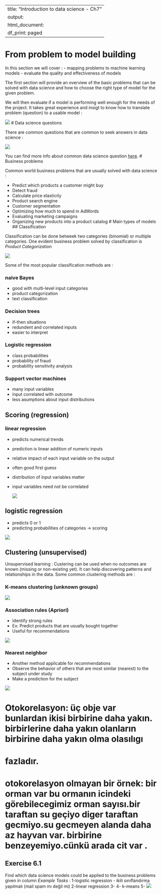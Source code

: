 
---
title: "Introduction to data science - Ch7"
output:
  html_document:
    df_print: paged
---
# From problem to model building 

In this section we will cover :
- mapping problems to machine learning models 
- evaluate the quality and effectiveness of models 

The first section will provide an overview of the basic problems that can be solved 
with data science and how to choose the right type of model for the given problem. 

We will then evaluate if a model is performing well enough for the 
needs of the project.
It takes great experience and insigt to know how to translate problem (question) to 
a usable model :

![](https://github.com/scizmeli/datascience_class_helper_files/raw/master/problem-model.png)
# Data science questions

There are common questions that are common to seek answers in data science : 

![](https://raw.githubusercontent.com/scizmeli/datascience_class_helper_files/master/five-questions-about-data-science.jpg)

You can find more info about common data science question [here](https://docs.microsoft.com/bs-cyrl-ba/Azure/machine-learning/studio/data-science-for-beginners-the-5-questions-data-science-answers).
# Business problems

Common world business problems that are usually solved with data science :

- Predict which products a customer might buy
- Detect fraud
- Calculate price elasticity
- Product search engine
- Customer segmentation
- Optimizing how much to spend in AdWords
- Evaluating marketing campaigns
- Organizing new products into a product catalog
# Main types of models
## Classification 

Classification can be done betweek two categories (binomial) or multiple categories. One evident business problem 
solved by classification is *Product Categorization*

![](https://github.com/scizmeli/datascience_class_helper_files/raw/master/product-cat.PNG)

Some of the most popular classification methods are :

### naive Bayes 

- good with multi-level input categories
- product categorization
- text classification

### Decision trees
- if-then situations
- redundent and correlated inputs
- easier to interpret

### Logistic regression
- class probabilities
- probability of fraud
- probability sensitivity analysis

### Support vector machines 
- many input variables
- input correlated with outcome
- less asumptions about input distributions

## Scoring (regression)

### linear regression 
- predicts numerical trends 
- prediction is linear addition of numeric inputs
- relative impact of each input variable on the output
- often good first guess
- distribution of input variables matter
- input variables need not be correlated

    ![](https://github.com/scizmeli/datascience_class_helper_files/raw/master/linear_regression1.png)

## logistic regression
- predicts 0 or 1
- predicting probabilities of categories -> scoring

![](https://github.com/scizmeli/datascience_class_helper_files/raw/master/scorring.PNG)

## Clustering (unsupervised)
Unsupervised learning : Custering can be used when no outcomes are known (missing or non-existing yet). 
It can help discovering patterns and relationships in the data. Some common clustering methods are : 

### K-means clustering (unknown groups)
![](https://github.com/scizmeli/datascience_class_helper_files/raw/master/Class.PNG)

### Association rules (Apriori)
- Identify strong rules
- Ex: Predict products that are usually bought together 
- Useful for recommendations

![](https://github.com/scizmeli/datascience_class_helper_files/raw/master/association%20rules.png)

### Nearest neighbor
- Another method applicable for recommendations
- Observe the behavior of others that are most similar (nearest) to the subject under study
- Make a prediction for the subject

![](https://github.com/scizmeli/datascience_class_helper_files/raw/master/Nearest%20Neighbor%20classification.png)

# Otokorelasyon: üç obje var bunlardan ikisi birbirine daha yakın. birbirlerine daha yakın olanların birbirine daha yakın olma olasılıgı 
# fazladır.

# otokorelasyon olmayan bir örnek: bir orman var bu ormanın icindeki görebilecegimiz orman sayısı.bir taraftan su geçiyo diger taraftan gecmiyo.su gecmeyen alanda daha az hayvan var. birbirine benzeyemiyo.cünkü arada cit var .

## Exercise 6.1


Find which data science models could be applied to the business problems given in column *Example Tasks* :
1-logistic regression - ikili sınıflandırma yapılmalı (mail spam mı değil mi)
2-linear regression
3-
4- k-means
5-
![](https://github.com/scizmeli/datascience_class_helper_files/raw/master/Ex%206.1%20problem%20to%20model%20-%20exercise%20.png)
